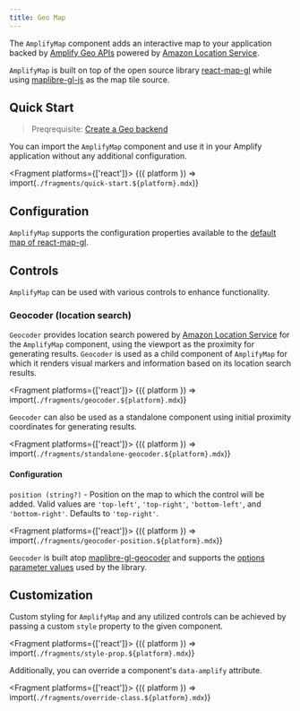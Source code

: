 ```yaml
---
title: Geo Map
---
```



The `AmplifyMap` component adds an interactive map to your application backed by [Amplify Geo APIs](https://docs.amplify.aws/lib/geo/getting-started/q/platform/js/)
powered by [Amazon Location Service](https://aws.amazon.com/location/).

`AmplifyMap` is built on top of the open source library [react-map-gl](https://visgl.github.io/react-map-gl/) while using
[maplibre-gl-js](https://maplibre.org/maplibre-gl-js-docs/api/) as the map tile source.

## Quick Start

> Preqrequisite: [Create a Geo backend](https://docs.amplify.aws/lib/geo/getting-started/q/platform/js/)

You can import the `AmplifyMap` component and use it in your Amplify application without any additional configuration.

<Fragment platforms={['react']}>
  {({ platform }) => import(`./fragments/quick-start.${platform}.mdx`)}
</Fragment>

## Configuration

`AmplifyMap` supports the configuration properties available to the [default map of react-map-gl](https://visgl.github.io/react-map-gl/docs/api-reference/map#properties).

## Controls

`AmplifyMap` can be used with various controls to enhance functionality.

### Geocoder (location search)

`Geocoder` provides location search powered by [Amazon Location Service](https://aws.amazon.com/location/) for the `AmplifyMap` component, using the viewport as the proximity
for generating results. `Geocoder` is used as a child component of `AmplifyMap` for which it renders visual markers and information based on its location search results.

<Fragment platforms={['react']}>
  {({ platform }) => import(`./fragments/geocoder.${platform}.mdx`)}
</Fragment>

`Geocoder` can also be used as a standalone component using initial proximity coordinates for generating results.

<Fragment platforms={['react']}>
  {({ platform }) => import(`./fragments/standalone-geocoder.${platform}.mdx`)}
</Fragment>

#### Configuration

`position (string?)` - Position on the map to which the control will be added.
Valid values are `'top-left'`, `'top-right'`, `'bottom-left'`, and `'bottom-right'`. Defaults to `'top-right'`.

<Fragment platforms={['react']}>
  {({ platform }) => import(`./fragments/geocoder-position.${platform}.mdx`)}
</Fragment>

`Geocoder` is built atop [maplibre-gl-geocoder](https://github.com/maplibre/maplibre-gl-geocoder) and supports the [options parameter values](https://github.com/maplibre/maplibre-gl-geocoder/blob/main/API.md#parameters) used by the library.

## Customization

Custom styling for `AmplifyMap` and any utilized controls can be achieved by passing a custom `style` property to the given component.

<Fragment platforms={['react']}>
  {({ platform }) => import(`./fragments/style-prop.${platform}.mdx`)}
</Fragment>

Additionally, you can override a component's `data-amplify` attribute.

<Fragment platforms={['react']}>
  {({ platform }) => import(`./fragments/override-class.${platform}.mdx`)}
</Fragment>
